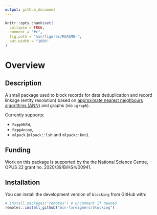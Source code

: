 ```yaml
---
output: github_document
---
```



```r
knitr::opts_chunk$set(
  collapse = TRUE,
  comment = "#>",
  fig.path = "man/figures/README-",
  out.width = "100%"
)
```

# Overview

## Description

A small package used to block records for data deduplication and record linkage (entity resolution) based on [approximate nearest neighbours algorithms (ANN)](https://en.wikipedia.org/wiki/Nearest_neighbor_search) and graphs (via `igraph`).

Currently supports:

+ `RcppHNSW`, 
+ `RcppAnnoy`,
+ `mlpack` (`mlpack::lsh` and `mlpack::knn`).


## Funding

Work on this package is supported by the the National Science Centre, OPUS 22 grant no. 2020/39/B/HS4/00941.

## Installation

You can install the development version of `blocking` from GitHub with:

```r
# install.packages("remotes") # uncomment if needed
remotes::install_github("ncn-foreigners/blocking")
```

